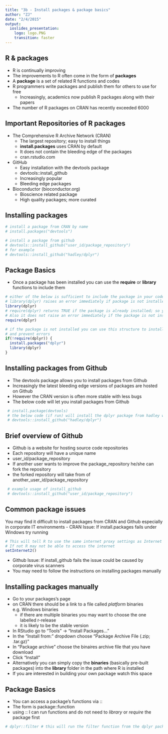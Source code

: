 ```yaml
---
title: "3b - Install packages & package basics"
author: "ZJ"
date: "2/4/2015"
output:
  ioslides_presentation:
    logo: logo.PNG
    transition: faster
---
```


## R & packages

- R is continually improving
- The improvements to R often come in the form of **packages**
- A **package** is a set of related R functions and codes
- R programmers write packages and publish them for others to use for free
  - Increasingly, academics now publish R packages along with their papers
- The number of R packages on CRAN has recently exceeded 6000


## Important Repositories of R packages

* The Comprehensive R Archive Network (CRAN)
  *  The largest repository; easy to install things
  *  **install.packages** uses CRAN by default
  *  It does not contain the bleeding edge of the packages
  *  cran.rstudio.com
  
- GitHub
  - Easy installation with the devtools package
  - devtools::install_github
  - Increasingly popular
  - Bleeding edge packages
  
- Bioconductor (bioconductor.org)
  - Bioscience related package
  - High quality packages; more curated
  
## Installing packages

```r
# install a package from CRAN by name
# install.packages("devtools")

# install a package from github
# devtools::install_github("user_id/package_repository")
# for example
# devtools::install_github("hadley/dplyr")
```

## Package Basics {.smaller}

- Once a package has been installed you can use the **require** or **library** functions to include them
```r
# either of the below is sufficient to include the package in your code
# library(dplyr) raises an error immediately if package is not installed
library(dplyr) 
# require(dplyr) returns TRUE if the package is already installed; so you can use it to check so
# Also it does not raise an error immediately if the package is not installed
require(dplyr) 

# if the package is not installed you can use this structure to install it
# and prevent errors
if(!require(dplyr)) {
  install.packages("dplyr")
  library(dplyr)
}

```

## Installing packages from Github

- The devtools package allows you to install packages from Github
- Increasingly the latest bleeding edge versions of packages are hosted on Github
- However the CRAN version is often more stable with less bugs
- The below code will let you install packages from Github 
```r
 # install.package(devtools)
 # the below code (if run) will install the dplyr package from hadley which is the user id for Hadley Wickham
 # devtools::install_github("hadley/dplyr")
```

## Brief overview of Github
- Github is a website for hosting source code repositories
- Each repository will have a unique name
- user_id/package_repository
- If another user wants to improve the package_repository he/she can fork the repository
- the forked repository will take from of another_user_id/package_repository
```r
 # example usage of install_github
 # devtools::install_github("user_id/package_repository")
```

## Common package issues
You may find it difficult to install packages from CRAN and Github especially in corporate IT environments
- CRAN Issue: If install.packages fails under Windows try running
```r
# This will tell R to use the same internet proxy settings as Internet Explorer
# If not R may not be able to access the internet
setInternet2()
```
- Github Issue: If install_github fails the issue could be caused by corporate virus scanners
- You may need to follow the instructions on installing packages manually

## Installing packages manually
- Go to your packages's page
- on CRAN there should be a link to a file called *platform* binaries e.g. Windows binaries
  - if there are multiple binaries you may want to choose the one labelled r-release 
  - it is likely to be the stable version
- In RStudio go to "Tools" -> "Install Packages..."
- In the "Install from:" dropdown choose "Package Archive File (.zip; .tar.gz)" 
- In "Package archive" choose the binaires archive file that you have download 
- Click "Install"
- Alternatively you can simply copy the **binaries** (basically pre-built packages) into the **library** folder in the path where R is installed
- If you are interested in building your own package watch this space

## Package Basics

- You can access a package's functions via ::
- The form is package::function
- using :: I can run functions and do not need to *library* or *require* the package first


```r
# dplyr::filter # this will run the filter function from the dplyr package
```
